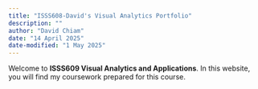 ```yaml
---
title: "ISSS608-David's Visual Analytics Portfolio"
description: ""
author: "David Chiam"
date: "14 April 2025"
date-modified: "1 May 2025"
---
```


Welcome to **ISSS609 Visual Analytics and Applications**. In this website, you will find my coursework prepared for this course.
